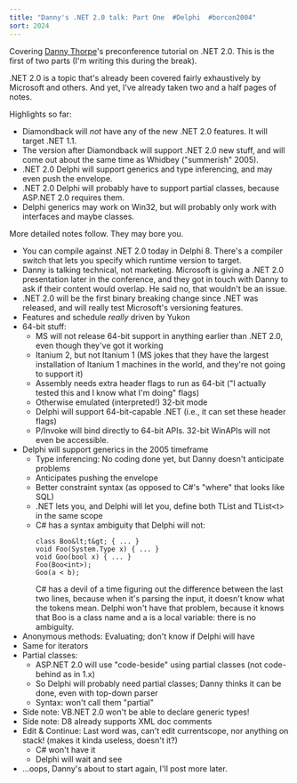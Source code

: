 ```yaml
---
title: "Danny's .NET 2.0 talk: Part One  #Delphi  #borcon2004"
sort: 2024
---
```

Covering <a href="http://homepages.borland.com/dthorpe/blog/delphi/">Danny Thorpe</a>'s preconference tutorial on .NET 2.0. This is the first of two parts (I'm writing this during the break).

.NET 2.0 is a topic that's already been covered fairly exhaustively by Microsoft and others. And yet, I've already taken two and a half pages of notes.

Highlights so far:

* Diamondback will *not* have any of the new .NET 2.0 features. It will target .NET 1.1.
* The version after Diamondback will support .NET 2.0 new stuff, and will come out about the same time as Whidbey ("summerish" 2005).
* .NET 2.0 Delphi will support generics and type inferencing, and may even push the envelope.
* .NET 2.0 Delphi will probably have to support partial classes, because ASP.NET 2.0 requires them.
* Delphi generics may work on Win32, but will probably only work with interfaces and maybe classes.

More detailed notes follow. They may bore you.

* You can compile against .NET 2.0 today in Delphi 8. There's a compiler switch that lets you specify which runtime version to target.
* Danny is talking technical, not marketing. Microsoft is giving a .NET 2.0 presentation later in the conference, and they got in touch with Danny to ask if their content would overlap. He said no, that wouldn't be an issue.
* .NET 2.0 will be the first binary breaking change since .NET was released, and will really test Microsoft's versioning features.
* Features and schedule *really* driven by Yukon
* 64-bit stuff:
  * MS will not release 64-bit support in anything earlier than .NET 2.0, even though they've got it working
  * Itanium 2, but not Itanium 1 (MS jokes that they have the largest installation of Itanium 1 machines in the world, and they're not going to support it)
  * Assembly needs extra header flags to run as 64-bit ("I actually tested this and I know what I'm doing" flags)
  * Otherwise emulated (interpreted!) 32-bit mode
  * Delphi will support 64-bit-capable .NET (i.e., it can set these header flags)
  * P/Invoke will bind directly to 64-bit APIs. 32-bit WinAPIs will not even be accessible.
* Delphi will support generics in the 2005 timeframe
  * Type inferencing: No coding done yet, but Danny doesn't anticipate problems
  * Anticipates pushing the envelope
  * Better constraint syntax (as opposed to C#'s "where" that looks like SQL)
  * .NET lets you, and Delphi will let you, define both TList and TList&lt;t&gt; in the same scope
  * C# has a syntax ambiguity that Delphi will not:
    ```
    class Boo&lt;t&gt; { ... }
    void Foo(System.Type x) { ... }
    void Goo(bool x) { ... }
    Foo(Boo<int>);
    Goo(a < b);
    ```
    C# has a devil of a time figuring out the difference between the last two lines, because when it's parsing the input, it doesn't know what the tokens mean. Delphi won't have that problem, because it knows that Boo is a class name and a is a local variable: there is no ambiguity.
* Anonymous methods: Evaluating; don't know if Delphi will have
* Same for iterators
* Partial classes:
  * ASP.NET 2.0 will use "code-beside" using partial classes (not code-behind as in 1.x)
  * So Delphi will probably need partial classes; Danny thinks it can be done, even with top-down parser
  * Syntax: won't call them "partial"
* Side note: VB.NET 2.0 won't be able to declare generic types!
* Side note: D8 already supports XML doc comments
* Edit & Continue: Last word was, can't edit currentscope, nor anything on stack! (makes it kinda useless, doesn't it?)
  * C# won't have it
  * Delphi will wait and see
* ...oops, Danny's about to start again, I'll post more later.
